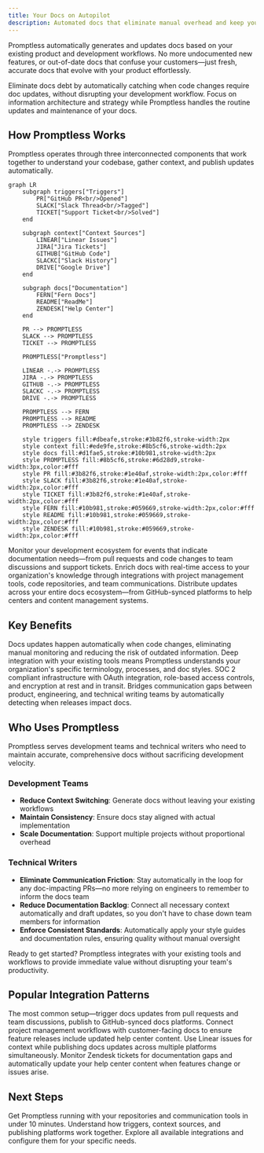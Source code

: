 ```yaml
---
title: Your Docs on Autopilot
description: Automated docs that eliminate manual overhead and keep your docs current with your codebase
---
```



Promptless automatically generates and updates docs based on your existing product and development workflows. No more undocumented new features, or out-of-date docs that confuse your customers—just fresh, accurate docs that evolve with your product effortlessly.

<CardGroup cols={2}>
  <Card title="For Development Teams" icon="fa-regular fa-code">
    Eliminate docs debt by automatically catching when code changes require doc updates, without disrupting your development workflow.
  </Card>
  
  <Card title="For Technical Writers" icon="fa-regular fa-pen-to-square">
    Focus on information architecture and strategy while Promptless handles the routine updates and maintenance of your docs.
  </Card>
</CardGroup>

## How Promptless Works

Promptless operates through three interconnected components that work together to understand your codebase, gather context, and publish updates automatically.

```mermaid
graph LR
    subgraph triggers["Triggers"]
        PR["GitHub PR<br/>Opened"]
        SLACK["Slack Thread<br/>Tagged"]
        TICKET["Support Ticket<br/>Solved"]
    end
    
    subgraph context["Context Sources"]
        LINEAR["Linear Issues"]
        JIRA["Jira Tickets"]
        GITHUB["GitHub Code"]
        SLACKC["Slack History"]
        DRIVE["Google Drive"]
    end
    
    subgraph docs["Documentation"]
        FERN["Fern Docs"]
        README["ReadMe"]
        ZENDESK["Help Center"]
    end
    
    PR --> PROMPTLESS
    SLACK --> PROMPTLESS
    TICKET --> PROMPTLESS
    
    PROMPTLESS["Promptless"]
    
    LINEAR -.-> PROMPTLESS
    JIRA -.-> PROMPTLESS
    GITHUB -.-> PROMPTLESS
    SLACKC -.-> PROMPTLESS
    DRIVE -.-> PROMPTLESS
    
    PROMPTLESS --> FERN
    PROMPTLESS --> README
    PROMPTLESS --> ZENDESK
    
    style triggers fill:#dbeafe,stroke:#3b82f6,stroke-width:2px
    style context fill:#ede9fe,stroke:#8b5cf6,stroke-width:2px
    style docs fill:#d1fae5,stroke:#10b981,stroke-width:2px
    style PROMPTLESS fill:#8b5cf6,stroke:#6d28d9,stroke-width:3px,color:#fff
    style PR fill:#3b82f6,stroke:#1e40af,stroke-width:2px,color:#fff
    style SLACK fill:#3b82f6,stroke:#1e40af,stroke-width:2px,color:#fff
    style TICKET fill:#3b82f6,stroke:#1e40af,stroke-width:2px,color:#fff
    style FERN fill:#10b981,stroke:#059669,stroke-width:2px,color:#fff
    style README fill:#10b981,stroke:#059669,stroke-width:2px,color:#fff
    style ZENDESK fill:#10b981,stroke:#059669,stroke-width:2px,color:#fff
```

<CardGroup cols={1}>
  <Card title="Intelligent Triggers" icon="fa-regular fa-bolt" href="/docs/core-concepts/triggers">
    Monitor your development ecosystem for events that indicate documentation needs—from pull requests and code changes to team discussions and support tickets.
  </Card>
  
  <Card title="Contextual Understanding" icon="fa-regular fa-brain" href="/docs/core-concepts/context-sources">
    Enrich docs with real-time access to your organization's knowledge through integrations with project management tools, code repositories, and team communications.
  </Card>
  
  <Card title="Multi-Platform Publishing" icon="fa-regular fa-share-nodes" href="/docs/core-concepts/doc-cm-ss">
    Distribute updates across your entire docs ecosystem—from GitHub-synced platforms to help centers and content management systems.
  </Card>
</CardGroup>

## Key Benefits

<CardGroup cols={2}>
  <Card title="Automated Workflows" icon="fa-regular fa-arrows-rotate">
    Docs updates happen automatically when code changes, eliminating manual monitoring and reducing the risk of outdated information.
  </Card>
  
  <Card title="Contextual Intelligence" icon="fa-regular fa-lightbulb">
    Deep integration with your existing tools means Promptless understands your organization's specific terminology, processes, and doc styles.
  </Card>
  
  <Card title="Enterprise Security" icon="fa-regular fa-shield">
    SOC 2 compliant infrastructure with OAuth integration, role-based access controls, and encryption at rest and in transit.
  </Card>
  
  <Card title="Team Collaboration" icon="fa-regular fa-users">
    Bridges communication gaps between product, engineering, and technical writing teams by automatically detecting when releases impact docs.
  </Card>
</CardGroup>

## Who Uses Promptless

Promptless serves development teams and technical writers who need to maintain accurate, comprehensive docs without sacrificing development velocity.

### Development Teams
- **Reduce Context Switching**: Generate docs without leaving your existing workflows
- **Maintain Consistency**: Ensure docs stay aligned with actual implementation  
- **Scale Documentation**: Support multiple projects without proportional overhead

### Technical Writers  
- **Eliminate Communication Friction**: Stay automatically in the loop for any doc-impacting PRs—no more relying on engineers to remember to inform the docs team
- **Reduce Documentation Backlog**: Connect all necessary context automatically and draft updates, so you don't have to chase down team members for information
- **Enforce Consistent Standards**: Automatically apply your style guides and documentation rules, ensuring quality without manual oversight

<Tip>
Ready to get started? Promptless integrates with your existing tools and workflows to provide immediate value without disrupting your team's productivity.
</Tip>

## Popular Integration Patterns

<CardGroup cols={2}>
  <Card title="GitHub + Slack" icon="fa-brands fa-github" href="/docs/getting-started">
    The most common setup—trigger docs updates from pull requests and team discussions, publish to GitHub-synced docs platforms.
  </Card>
  
  <Card title="Jira + Help Center" icon="fa-regular fa-ticket" href="/docs/integrations">
    Connect project management workflows with customer-facing docs to ensure feature releases include updated help center content.
  </Card>
  
  <Card title="Linear + Multi-Platform" icon="fa-regular fa-diagram-project" href="/docs/integrations">
    Use Linear issues for context while publishing docs updates across multiple platforms simultaneously.
  </Card>
  
  <Card title="Zendesk Integration" icon="fa-regular fa-ticket" href="/docs/integrations/zendesk-integration">
    Monitor Zendesk tickets for documentation gaps and automatically update your help center content when features change or issues arise.
  </Card>
</CardGroup>

## Next Steps

<CardGroup cols={3}>
  <Card title="Quick Setup" icon="fa-regular fa-rocket" href="/docs/getting-started">
    Get Promptless running with your repositories and communication tools in under 10 minutes.
  </Card>
  
  <Card title="Core Concepts" icon="fa-regular fa-lightbulb" href="/docs/core-concepts">
    Understand how triggers, context sources, and publishing platforms work together.
  </Card>
  
  <Card title="Integrations" icon="fa-regular fa-plug" href="/docs/integrations">
    Explore all available integrations and configure them for your specific needs.
  </Card>
</CardGroup>
